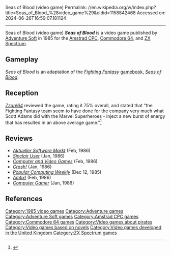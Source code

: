 Seas of Blood (video game)
Permalink: //en.wikipedia.org/w/index.php?title=Seas_of_Blood_%28video_game%29&oldid=1158842468
Accessed on: 2024-06-26T16:59:07.181124



------
Seas of Blood (video game)
{{Short description|1985 video game}}
{{Infobox video game
|image = Seas of Blood cover.jpg
|developer = 
|publisher = [[Adventure Soft]]
|platforms = [[Amstrad CPC]], [[Commodore 64]], [[ZX Spectrum]]
|release = {{vgrelease|WW|1985}}
|genre = [[Role-playing video game]]
|modes = [[Single-player video game]], [[multiplayer video game]]
}}
'''''Seas of Blood''''' is a video game published by [[Adventure Soft]] in 1985 for the [[Amstrad CPC]], [[Commodore 64]], and [[ZX Spectrum]].

==Gameplay==
''Seas of Blood'' is an adaptation of the ''[[Fighting Fantasy]]'' [[gamebook]], ''[[Seas of Blood]]''.

==Reception==
''[[Zzap!64]]'' reviewed the game, rating it 75% overall, and stated that "the Fighting Fantasy team seem to have done for the company very much what Scott Adams did with the Marvel Superheroes - inject a new burst of energy that has resulted in an above average game."<ref name="zzap">{{cite magazine|title=Chronicles of the White Wizard|magazine=[[Zzap!64]]|issue=9|date=January 1986|page=105-106}}</ref>

==Reviews==
*''[[Aktueller Software Markt]]''	(Feb, 1986)
*''[[Sinclair User]]'' (Jan, 1986)
*''[[Computer and Video Games]]'' (Feb, 1986)
*''[[Crash (magazine)|Crash!]]'' (Jan, 1986)
*''[[Popular Computing Weekly]]'' (Dec 12, 1985)
*''[[Amtix!]]'' (Feb, 1986)
*''[[Computer Gamer]]'' (Jan, 1986)

==References==
{{reflist}}

[[Category:1985 video games]]
[[Category:Adventure games]]
[[Category:Adventure Soft games]]
[[Category:Amstrad CPC games]]
[[Category:Commodore 64 games]]
[[Category:Video games about pirates]]
[[Category:Video games based on novels]]
[[Category:Video games developed in the United Kingdom]]
[[Category:ZX Spectrum games]]